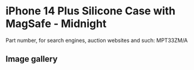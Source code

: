 
# iPhone 14 Plus Silicone Case with MagSafe - Midnight

Part number, for search engines, auction websites and such: MPT33ZM/A

## Image gallery

<div style={{ width: "768px" }}>
  <GalleryComponent
    images={[
      {
        original: "/everysource/MPT33.webp",
        thumbnail: "/everypreview/MPT33.webp",
      },
      {
        original: "/everysource/MPT33_AV1.webp",
        thumbnail: "/everypreview/MPT33_AV1.webp",
      },
      {
        original: "/everysource/MPT33_AV2.webp",
        thumbnail: "/everypreview/MPT33_AV2.webp",
      },
      {
        original: "/everysource/MPT33_AV3.webp",
        thumbnail: "/everypreview/MPT33_AV3.webp",
      },
      {
        original: "/everysource/MPT33_AV4.webp",
        thumbnail: "/everypreview/MPT33_AV4.webp",
      },
      {
        original: "/everysource/MPT33_AV5.webp",
        thumbnail: "/everypreview/MPT33_AV5.webp",
      }
    ]}
  />
</div>